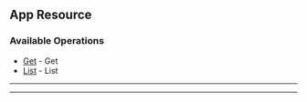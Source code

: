 
## App Resource

### Available Operations

* [Get](/go/app_resource/get) - Get
* [List](/go/app_resource/list) - List

---
<Get />

---
<List />
